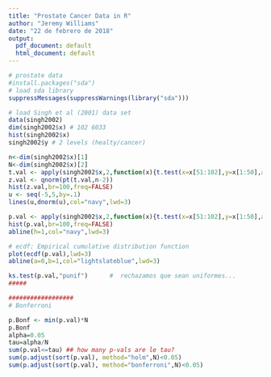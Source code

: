 ```yaml
---
title: "Prostate Cancer Data in R"
author: "Jeremy Williams"
date: "22 de febrero de 2018"
output:
  pdf_document: default
  html_document: default
---
```


```r

# prostate data
#install.packages("sda")
# load sda library
suppressMessages(suppressWarnings(library("sda")))

# load Singh et al (2001) data set
data(singh2002)
dim(singh2002$x) # 102 6033
hist(singh2002$x)
singh2002$y # 2 levels (healty/cancer)

n<-dim(singh2002$x)[1]
N<-dim(singh2002$x)[2]
t.val <- apply(singh2002$x,2,function(x){t.test(x=x[51:102],y=x[1:50],alternative="less",var.equal=T)$statistic})
z.val <- qnorm(pt(t.val,n-2))
hist(z.val,br=100,freq=FALSE)
u <- seq(-5,5,by=.1)
lines(u,dnorm(u),col="navy",lwd=3)

p.val <- apply(singh2002$x,2,function(x){t.test(x=x[51:102],y=x[1:50],alternative="less",var.equal=T)$p.value})
hist(p.val,br=100,freq=FALSE)
abline(h=1,col="navy",lwd=3)

# ecdf: Empirical cumulative distribution function
plot(ecdf(p.val),lwd=3)
abline(a=0,b=1,col="lightslateblue",lwd=3)

ks.test(p.val,"punif")      #  rechazamos que sean uniformes...
#####

##################
# Bonferroni

p.Bonf <- min(p.val)*N
p.Bonf
alpha=0.05
tau=alpha/N
sum(p.val<=tau) ## how many p-vals are le tau?
sum(p.adjust(sort(p.val), method="holm",N)<0.05)
sum(p.adjust(sort(p.val), method="bonferroni",N)<0.05)


```
